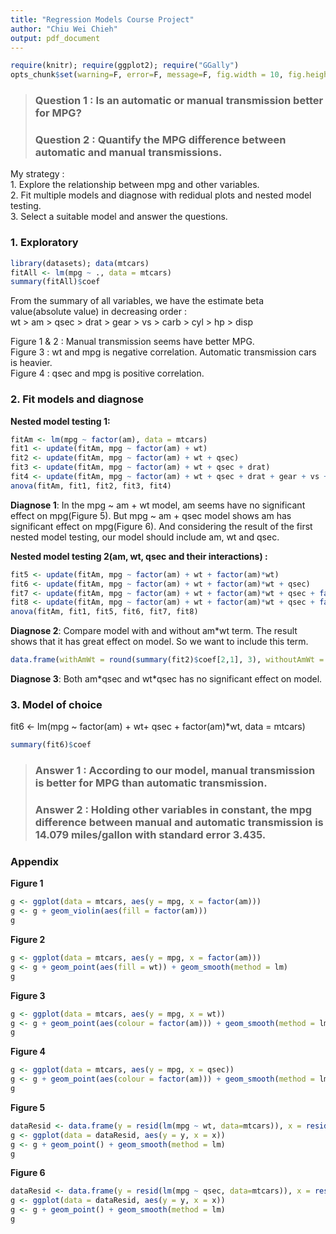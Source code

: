 ```yaml
---
title: "Regression Models Course Project"
author: "Chiu Wei Chieh"
output: pdf_document
---
```

```r
require(knitr); require(ggplot2); require("GGally")
opts_chunk$set(warning=F, error=F, message=F, fig.width = 10, fig.height = 4, results='asis', cache = F, tidy = F)
```

> ### Question 1 : Is an automatic or manual transmission better for MPG?
> ### Question 2 : Quantify the MPG difference between automatic and manual transmissions.

My strategy :  
1. Explore the relationship between mpg and other variables.  
2. Fit multiple models and diagnose with redidual plots and nested model testing.   
3. Select a suitable model and answer the questions.  

### 1. Exploratory

```r
library(datasets); data(mtcars)
fitAll <- lm(mpg ~ ., data = mtcars)
summary(fitAll)$coef
```
From the summary of all variables, we have the estimate beta value(absolute value) in decreasing order :  
wt > am > qsec > drat > gear > vs > carb > cyl > hp > disp  

Figure 1 & 2 : Manual transmission seems have better MPG.   
Figure 3 : wt and mpg is negative correlation. Automatic transmission cars is heavier.  
Figure 4 : qsec and mpg is positive correlation.  

### 2. Fit models and diagnose

**Nested model testing 1:  **
```r
fitAm <- lm(mpg ~ factor(am), data = mtcars)
fit1 <- update(fitAm, mpg ~ factor(am) + wt)
fit2 <- update(fitAm, mpg ~ factor(am) + wt + qsec)
fit3 <- update(fitAm, mpg ~ factor(am) + wt + qsec + drat)
fit4 <- update(fitAm, mpg ~ factor(am) + wt + qsec + drat + gear + vs + carb + cyl + hp + disp)
anova(fitAm, fit1, fit2, fit3, fit4)
```
**Diagnose 1**: In the mpg ~ am + wt model, am seems have no significant effect on mpg(Figure 5). But mpg ~ am + qsec model shows am has significant effect on mpg(Figure 6). And considering the result of the first nested model testing, our model should include am, wt and qsec.  

**Nested model testing 2(am, wt, qsec and their interactions) : **
```r
fit5 <- update(fitAm, mpg ~ factor(am) + wt + factor(am)*wt)
fit6 <- update(fitAm, mpg ~ factor(am) + wt + factor(am)*wt + qsec)
fit7 <- update(fitAm, mpg ~ factor(am) + wt + factor(am)*wt + qsec + factor(am)*qsec)
fit8 <- update(fitAm, mpg ~ factor(am) + wt + factor(am)*wt + qsec + factor(am)*qsec + wt*qsec)
anova(fitAm, fit1, fit5, fit6, fit7, fit8)
```    
**Diagnose 2**: Compare model with and without am*wt term. The result shows that it has great effect on model. So we want to include this term. 
```r
data.frame(withAmWt = round(summary(fit2)$coef[2,1], 3), withoutAmWt = round(summary(fit6)$coef[2,1], 3))
```
**Diagnose 3**: Both am\*qsec and wt\*qsec has no significant effect on model.

### 3. Model of choice
fit6 <- lm(mpg ~ factor(am) + wt+ qsec + factor(am)*wt, data = mtcars)
```r
summary(fit6)$coef
```

> ### Answer 1 : According to our model, manual transmission is better for MPG than automatic transmission.  
> ### Answer 2 : Holding other variables in constant, the mpg difference between manual and automatic transmission is 14.079 miles/gallon with standard error 3.435.
    
### Appendix

**Figure 1**
```r
g <- ggplot(data = mtcars, aes(y = mpg, x = factor(am)))
g <- g + geom_violin(aes(fill = factor(am)))
g
```
**Figure 2**
```r
g <- ggplot(data = mtcars, aes(y = mpg, x = factor(am)))
g <- g + geom_point(aes(fill = wt)) + geom_smooth(method = lm)
g
```
**Figure 3**
```r
g <- ggplot(data = mtcars, aes(y = mpg, x = wt))
g <- g + geom_point(aes(colour = factor(am))) + geom_smooth(method = lm)
g
```
**Figure 4**
```r
g <- ggplot(data = mtcars, aes(y = mpg, x = qsec))
g <- g + geom_point(aes(colour = factor(am))) + geom_smooth(method = lm)
g
```
**Figure 5**
```r
dataResid <- data.frame(y = resid(lm(mpg ~ wt, data=mtcars)), x = resid(lm(am ~ wt, data=mtcars)))
g <- ggplot(data = dataResid, aes(y = y, x = x))
g <- g + geom_point() + geom_smooth(method = lm)
g
```
**Figure 6**
```r
dataResid <- data.frame(y = resid(lm(mpg ~ qsec, data=mtcars)), x = resid(lm(am ~ qsec, data=mtcars)))
g <- ggplot(data = dataResid, aes(y = y, x = x))
g <- g + geom_point() + geom_smooth(method = lm)
g
```
